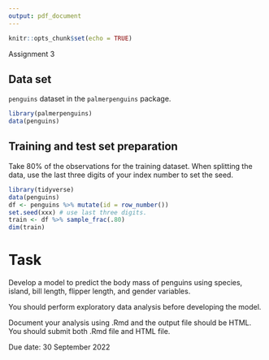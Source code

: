 ```yaml
---
output: pdf_document
---
```


```r
knitr::opts_chunk$set(echo = TRUE)
```

Assignment 3

## Data set

`penguins` dataset in the `palmerpenguins` package.

```r
library(palmerpenguins)
data(penguins)
```

## Training and test set preparation

Take 80% of the observations for the training dataset. When splitting the data, use the last three digits of your index number to set the seed.


```r
library(tidyverse)
data(penguins)
df <- penguins %>% mutate(id = row_number())
set.seed(xxx) # use last three digits.
train <- df %>% sample_frac(.80)
dim(train)
```

# Task

Develop a model to predict the body mass of penguins using species, island, bill length, flipper length, and gender variables.


You should perform exploratory data analysis before developing the model.

Document your analysis using .Rmd and the output file should be HTML. You should submit both .Rmd file and HTML file.

Due date: 30 September 2022